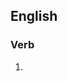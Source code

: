 ==English==

===Verb===
{{head|en|present participle}}

# {{present participle of|correlate|lang=en|nocat=1}}